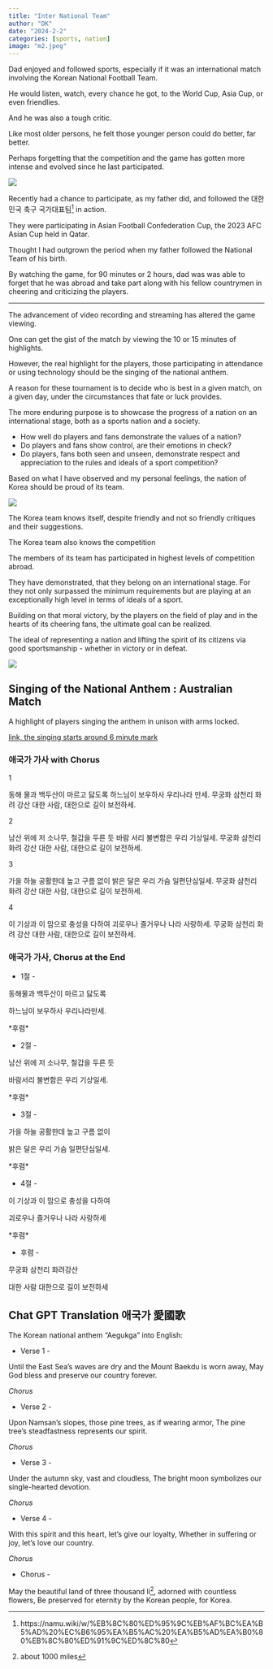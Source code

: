 ```yaml
---
title: "Inter National Team"
author: "DK"
date: "2024-2-2"
categories: [sports, nation]
image: "m2.jpeg"
---
```


Dad enjoyed and followed sports, especially if it was an international match involving the Korean National Football Team.

He would listen, watch, every chance he got, to the World Cup, Asia Cup, or even friendlies.

And he was also a tough critic.

Like most older persons, he felt those younger person could do better, far better.

Perhaps forgetting that the competition and the game has gotten more intense and evolved since he last participated.

![](m2.jpeg)

Recently had a chance to participate, as my father did, and followed the 대한민국 축구 국가대표팀[^1] in action.

[^1]: https://namu.wiki/w/%EB%8C%80%ED%95%9C%EB%AF%BC%EA%B5%AD%20%EC%B6%95%EA%B5%AC%20%EA%B5%AD%EA%B0%80%EB%8C%80%ED%91%9C%ED%8C%80

They were participating in Asian Football Confederation Cup, the 2023 AFC Asian Cup held in Qatar.

Thought I had outgrown the period when my father followed the National Team of his birth.

By watching the game, for 90 minutes or 2 hours, dad was was able to forget that he was abroad and take part along with his fellow countrymen in cheering and criticizing the players.

------------------------------------------------------------------------

The advancement of video recording and streaming has altered the game viewing.

One can get the gist of the match by viewing the 10 or 15 minutes of highlights.

However, the real highlight for the players, those participating in attendance or using technology should be the singing of the national anthem.

A reason for these tournament is to decide who is best in a given match, on a given day, under the circumstances that fate or luck provides.

The more enduring purpose is to showcase the progress of a nation on an international stage, both as a sports nation and a society.

-   How well do players and fans demonstrate the values of a nation?
-   Do players and fans show control, are their emotions in check?
-   Do players, fans both seen and unseen, demonstrate respect and appreciation to the rules and ideals of a sport competition?

Based on what I have observed and my personal feelings, the nation of Korea should be proud of its team.

![](m1.jpeg)

The Korea team knows itself, despite friendly and not so friendly critiques and their suggestions.

The Korea team also knows the competition

The members of its team has participated in highest levels of competition abroad.

They have demonstrated, that they belong on an international stage. For they not only surpassed the minimum requirements but are playing at an exceptionally high level in terms of ideals of a sport.

Building on that moral victory, by the players on the field of play and in the hearts of its cheering fans, the ultimate goal can be realized.

The ideal of representing a nation and lifting the spirit of its citizens via good sportsmanship - whether in victory or in defeat.

![](main.jpeg)

## Singing of the National Anthem : Australian Match

A highlight of players singing the anthem in unison with arms locked.

[link, the singing starts around 6 minute mark](https://www.youtube.com/live/ERXqKX8o9Zc?si=bf6p1bjpFKkHeRRz&t=350)

### 애국가 가사 with Chorus

1

동해 물과 백두산이 마르고 닳도록 하느님이 보우하사 우리나라 만세. 무궁화 삼천리 화려 강산 대한 사람, 대한으로 길이 보전하세.

2

남산 위에 저 소나무, 철갑을 두른 듯 바람 서리 불변함은 우리 기상일세. 무궁화 삼천리 화려 강산 대한 사람, 대한으로 길이 보전하세.

3

가을 하늘 공활한데 높고 구름 없이 밝은 달은 우리 가슴 일편단심일세. 무궁화 삼천리 화려 강산 대한 사람, 대한으로 길이 보전하세.

4

이 기상과 이 맘으로 충성을 다하여 괴로우나 즐거우나 나라 사랑하세. 무궁화 삼천리 화려 강산 대한 사람, 대한으로 길이 보전하세.

### 애국가 가사, Chorus at the End

-   1절 -

동해물과 백두산이 마르고 닳도록

하느님이 보우하사 우리나라만세.

\*후렴\*

-   2절 -

남산 위에 저 소나무, 철갑을 두른 듯

바람서리 불변함은 우리 기상일세.

\*후렴\*

-   3절 -

가을 하늘 공활한데 높고 구름 없이

밝은 달은 우리 가슴 일편단심일세.

\*후렴\*

-   4절 -

이 기상과 이 맘으로 충성을 다하여

괴로우나 즐거우나 나라 사랑하세

\*후렴\*

-   후렴 -

무궁화 삼천리 화려강산

대한 사람 대한으로 길이 보전하세

## Chat GPT Translation 애국가 愛國歌

The Korean national anthem "Aegukga" into English:

-   Verse 1 -

Until the East Sea's waves are dry and the Mount Baekdu is worn away, May God bless and preserve our country forever.

*Chorus*

-   Verse 2 -

Upon Namsan's slopes, those pine trees, as if wearing armor, The pine tree's steadfastness represents our spirit.

*Chorus*

-   Verse 3 -

Under the autumn sky, vast and cloudless, The bright moon symbolizes our single-hearted devotion.

*Chorus*

-   Verse 4 -

With this spirit and this heart, let's give our loyalty, Whether in suffering or joy, let's love our country.

*Chorus*

-   Chorus -

May the beautiful land of three thousand li[^2], adorned with countless flowers, Be preserved for eternity by the Korean people, for Korea.

[^2]: about 1000 miles